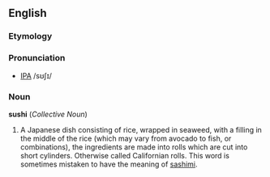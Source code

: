 ==English==
===Etymology===

===Pronunciation===
* [[IPA]] /sʊʃɪ/

===Noun===
'''sushi''' (''Collective Noun'')
# A Japanese dish consisting of rice, wrapped in seaweed, with a filling in the middle of the rice (which may vary from avocado to fish, or combinations), the ingredients are made into rolls which are cut into short cylinders. Otherwise called Californian rolls. This word is sometimes mistaken to have the meaning of [[sashimi]].